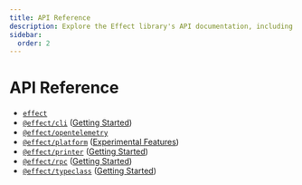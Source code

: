 ```yaml
---
title: API Reference
description: Explore the Effect library's API documentation, including core functionalities like effect, CLI, OpenTelemetry, platform, printer, and RPC. Delve into the schema package with getting started and API reference sections. Discover the typeclass module for comprehensive typeclass-related documentation.
sidebar:
  order: 2
---
```


# API Reference

- [`effect`](https://effect-ts.github.io/effect/docs/effect)
- [`@effect/cli`](https://effect-ts.github.io/effect/docs/cli) ([Getting Started](https://github.com/Effect-TS/effect/blob/main/packages/cli/README.md))
- [`@effect/opentelemetry`](https://effect-ts.github.io/effect/docs/opentelemetry)
- [`@effect/platform`](https://effect-ts.github.io/effect/docs/platform) ([Experimental Features](https://github.com/Effect-TS/effect/blob/main/packages/platform/README.md))
- [`@effect/printer`](https://effect-ts.github.io/effect/docs/printer) ([Getting Started](https://github.com/Effect-TS/effect/blob/main/packages/printer/README.md))
- [`@effect/rpc`](https://effect-ts.github.io/effect/docs/rpc) ([Getting Started](https://github.com/Effect-TS/effect/blob/main/packages/rpc/README.md))
- [`@effect/typeclass`](https://effect-ts.github.io/effect/docs/typeclass) ([Getting Started](https://github.com/Effect-TS/effect/blob/main/packages/typeclass/README.md))
